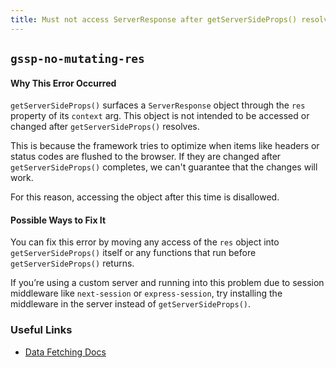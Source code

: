 ```yaml
---
title: Must not access ServerResponse after getServerSideProps() resolves
---
```


## `gssp-no-mutating-res`

#### Why This Error Occurred

`getServerSideProps()` surfaces a `ServerResponse` object through the `res` property of its `context` arg. This object is not intended to be accessed or changed after `getServerSideProps()` resolves.

This is because the framework tries to optimize when items like headers or status codes are flushed to the browser. If they are changed after `getServerSideProps()` completes, we can't guarantee that the changes will work.

For this reason, accessing the object after this time is disallowed.

#### Possible Ways to Fix It

You can fix this error by moving any access of the `res` object into `getServerSideProps()` itself or any functions that run before `getServerSideProps()` returns.

If you’re using a custom server and running into this problem due to session middleware like `next-session` or `express-session`, try installing the middleware in the server instead of `getServerSideProps()`.

### Useful Links

- [Data Fetching Docs](https://nextjs.org/docs/basic-features/data-fetching/index)
